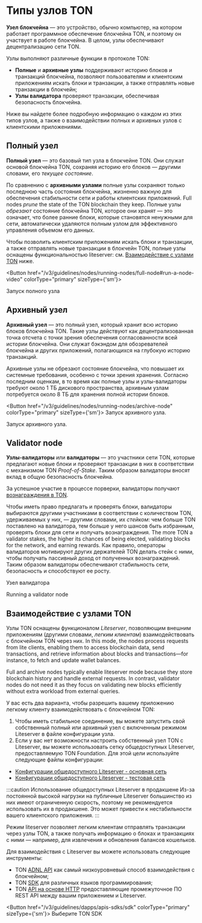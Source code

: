 

# Типы узлов TON

**Узел блокчейна** — это устройство, обычно компьютер, на котором работает программное обеспечение блокчейна TON, и поэтому он участвует в работе блокчейна. В целом, узлы обеспечивают децентрализацию сети TON.

Узлы выполняют различные функции в протоколе TON:

- **Полные** и **архивные узлы** поддерживают историю блоков и транзакций блокчейна, позволяют пользователям и клиентским приложениям искать блоки и транзакции, а также отправлять новые транзакции в блокчейн;
- **Узлы валидатора** проверяют транзакции, обеспечивая безопасность блокчейна.

Ниже вы найдете более подробную информацию о каждом из этих типов узлов, а также о взаимодействии полных и архивных узлов с клиентскими приложениями.

## Полный узел

**Полный узел** — это базовый тип узла в блокчейне TON. Они служат основой блокчейна TON, сохраняя историю его блоков — другими словами, его _текущее состояние_.

По сравнению с **архивными узлами** полные узлы сохраняют только последнюю часть состояния блокчейна, жизненно важную для обеспечения стабильности сети и работы клиентских приложений. Full nodes _prune_ the state of the TON blockchain they keep. Полные узлы _обрезают_ состояние блокчейна TON, которое они хранят — это означает, что более ранние блоки, которые становятся ненужными для сети, автоматически удаляются полным узлом для эффективного управления объемом его данных.

Чтобы позволить клиентским приложениям искать блоки и транзакции, а также отправлять новые транзакции в блокчейн TON, полные узлы оснащены функциональностью liteserver: см. [Взаимодействие с узлами TON](#interacting-with-ton-nodes) ниже.

<Button href="/v3/guidelines/nodes/running-nodes/full-node#run-a-node-video"
colorType="primary" sizeType={'sm'}>

  Запуск полного узла

</Button>

## Архивный узел

**Архивный узел** — это полный узел, который хранит всю историю блоков блокчейна TON. Такие узлы действуют как децентрализованная точка отсчета с точки зрения обеспечения согласованности всей истории блокчейна. Они служат бэкэндом для обозревателей блокчейна и других приложений, полагающихся на глубокую историю транзакций.

Архивные узлы не обрезают состояние блокчейна, что повышает их системные требования, особенно с точки зрения хранения. Согласно последним оценкам, в то время как полные узлы и узлы-валидаторы требуют около 1 ТБ дискового пространства, архивным узлам потребуется около 8 ТБ для хранения полной истории блоков.

<Button href="/v3/guidelines/nodes/running-nodes/archive-node"
colorType="primary" sizeType={'sm'}>
Запуск архивного узла. </Button>

  Запуск архивного узла.

</Button>

## Validator node

**Узлы-валидаторы** или **валидаторы** — это участники сети TON, которые предлагают новые блоки и проверяют транзакции в них в соответствии с механизмом TON _Proof-of-Stake_. Таким образом валидаторы вносят вклад в общую безопасность блокчейна.

За успешное участие в процессе порверки, валидаторы получают [вознаграждения в TON](/v3/documentation/infra/nodes/validation/staking-incentives).

Чтобы иметь право предлагать и проверять блоки, валидаторы выбираются другими участниками в соответствии с количеством TON, удерживаемых у них, — другими словами, их _стейком_: чем больше TON поставлено на валидатора, тем больше у него шансов быть избранным, проверять блоки для сети и получать вознаграждения. The more TON a validator stakes, the higher its chances of being elected, validating blocks for the network, and earning rewards. Как правило, операторы валидаторов мотивируют других держателей TON делать стейк с ними, чтобы получать пассивный доход от полученных вознаграждений. Таким образом валидаторы обеспечивают стабильность сети, безопасность и способствуют ее росту.

Узел валидатора

  Running a validator node

</Button>

## Взаимодействие с узлами TON

Узлы TON оснащены функционалом _Liteserver_, позволяющим внешним приложениям (другими словами, _легким клиентам_) взаимодействовать с блокчейном TON через них. In this mode, the nodes process requests from lite clients, enabling them to access blockchain data, send transactions, and retrieve information about blocks and transactions—for instance, to fetch and update wallet balances.

Full and archive nodes typically enable liteserver mode because they store blockchain history and handle external requests. In contrast, validator nodes do not need it as they focus on validating new blocks efficiently without extra workload from external queries.

У вас есть два варианта, чтобы разрешить вашему приложению легкому клиенту взаимодействовать с блокчейном TON:

1. Чтобы иметь стабильное соединение, вы можете запустить свой собственный полный или архивный узел с включенным режимом Liteserver в файле конфигурации узла.
2. Если у вас нет возможности настроить собственный узел TON с Liteserver, вы можете использовать сетку общедоступных Liteserver, предоставляемую TON Foundation. Для этой цели используйте следующие файлы конфигурации:

- [Конфигурации общедоступного Liteserver - основная сеть](https://ton.org/global-config.json)
- [Конфигурации общедоступного Liteserver - тестовая сеть](https://ton.org/testnet-global.config.json)

:::caution Использование общедоступных Liteserver в продакшене
Из-за постоянной высокой нагрузки на публичные Liteserver большинство из них имеют ограниченную скорость, поэтому не рекомендуется использовать их в продакшене.
Это может привести к нестабильности вашего клиентского приложения.
:::

Режим liteserver позволяет легким клиентам отправлять транзакции через узлы TON, а также получать информацию о блоках и транзакциях с ними — например, для извлечения и обновления балансов кошельков.

Для взаимодействия с Liteserver вы можете использовать следующие инструменты:

- TON [ADNL API](/v3/guidelines/dapps/apis-sdks/ton-adnl-apis) как самый низкоуровневый способ взаимодействия с блокчейном;
- TON [SDK](/v3/guidelines/dapps/apis-sdks/sdk) для различных языков программирования;
- TON [API на основе HTTP](/v3/concepts/dive-into-ton/ton-ecosystem/explorers-in-ton) предоставляющие промежуточное ПО REST API между вашим приложением и Liteserver.

<Button href="/v3/guidelines/dapps/apis-sdks/sdk"
colorType="primary" sizeType={'sm'}>
Выберите TON SDK
</Button>

<Feedback />
